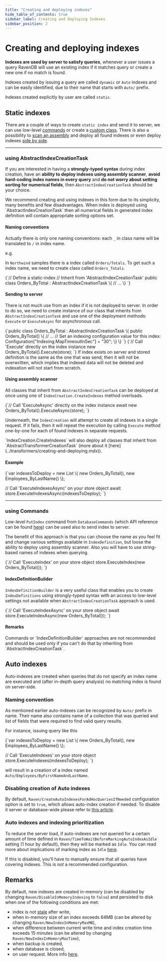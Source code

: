 ```yaml
---
title: "Creating and deploying indexes"
hide_table_of_contents: true
sidebar_label: Creating and Deploying Indexes
sidebar_position: 2
---
```



# Creating and deploying indexes

**Indexes are used by server to satisfy queries**, whenever a user issues a query RavenDB will use an existing index if it matches query or create a new one if no match is found.

<Admonition type="info" title="Remember" id="remember" href="#remember">

Indexes created by issuing a query are called `dynamic` or `Auto` indexes and can be easily identified, due to their name that starts with `Auto/` prefix.

Indexes created explicitly by user are called `static`.

</Admonition>

## **Static indexes**

There are a couple of ways to create `static index` and send it to server, we can use low-level [commands](../indexes/creating-and-deploying.mdx#using-commands) or create a [custom class](../indexes/creating-and-deploying.mdx#using-abstractindexcreationtask). There is also a possibility to [scan an assembly](../indexes/creating-and-deploying.mdx#using-assembly-scanner) and deploy all found indexes or even deploy indexes [side by side](../indexes/side-by-side-indexes.mdx).

---

### using AbstractIndexCreationTask

If you are interested in having a **strongly-typed syntax** during index creation, have an **ability to deploy indexes using assembly scanner**, **avoid hard-coding index names in every query** and **do not worry about setting sorting for numerical fields**, then `AbstractIndexCreationTask` should be your choice. 

<Admonition type="note" title="Note">
We recommend creating and using indexes in this form due to its simplicity, many benefits and few disadvantages.
</Admonition>

<Admonition type="note" title="Note">
When index is deployed using `AbstractIndexCreationTask` then all numerical fields in generated index definition will contain appropriate sorting options set.
</Admonition>

#### Naming conventions

Actually there is only one naming conventions: each `_` in class name will be translated to `/` in index name.

e.g.

In `Northwind` samples there is a index called `Orders/Totals`. To get such a index name, we need to create class called `Orders_Totals`.

<TabItem value="indexes_1" label="indexes_1">
<CodeBlock language="csharp">
{`// Define a static-index
// Inherit from 'AbstractIndexCreationTask'
public class Orders_ByTotal : AbstractIndexCreationTask<Order>
\{
    // ...
\}
`}
</CodeBlock>
</TabItem>

#### Sending to server

There is not much use from an index if it is not deployed to server. In order to do so, we need to create instance of our class that inherits from `AbstractIndexCreationTask` and use one of the deployment methods: `Execute` or `ExecuteAsync` for asynchronous call.

<TabItem value="indexes_2" label="indexes_2">
<CodeBlock language="csharp">
{`public class Orders_ByTotal : AbstractIndexCreationTask<Order>
\{
    public Orders_ByTotal()
    \{
        // ...
        // Set an indexing configuration value for this index:
        Configuration["Indexing.MapTimeoutInSec"] = "30";
    \}
\}
`}
</CodeBlock>
</TabItem>

<TabItem value="indexes_3" label="indexes_3">
<CodeBlock language="csharp">
{`// Call 'Execute' directly on the index instance
new Orders_ByTotal().Execute(store);
`}
</CodeBlock>
</TabItem>

<Admonition type="note" title="Note">
If index exists on server and stored definition is the same as the one that was send, then it will not be overwritten, which implies that indexed data will not be deleted and indexation will not start from scratch.
</Admonition>

#### Using assembly scanner

All classes that inherit from `AbstractIndexCreationTask` can be deployed at once using one of `IndexCreation.CreateIndexes` method overloads.

<TabItem value="indexes_4" label="indexes_4">
<CodeBlock language="csharp">
{`// Call 'ExecuteAsync' directly on the index instance
await new Orders_ByTotal().ExecuteAsync(store);
`}
</CodeBlock>
</TabItem>

Underneath, the `IndexCreation` will attempt to create all indexes in a single request. If it fails, then it will repeat the execution by calling 
 `Execute` method one-by-one for each of found indexes in separate requests.

<Admonition type="warning" title="Warning">
`IndexCreation.CreateIndexes` will also deploy all classes that inherit from `AbstractTransformerCreationTask` (more about it [here](../transformers/creating-and-deploying.mdx)).
</Admonition>

#### Example

<TabItem value="indexes_8" label="indexes_8">
<CodeBlock language="csharp">
{`var indexesToDeploy = new List<AbstractIndexCreationTask>
\{
    new Orders_ByTotal(),
    new Employees_ByLastName()
\};

// Call 'ExecuteIndexesAsync' on your store object
await store.ExecuteIndexesAsync(indexesToDeploy);
`}
</CodeBlock>
</TabItem>

---

### using Commands

Low-level `PutIndex` command from `DatabaseCommands` (which API reference can be found [here](../client-api/commands/indexes/put.mdx)) can be used also to send index to server.

The benefit of this approach is that you can choose the name as you feel fit and change various settings available in `IndexDefinition`, but loose the ability to deploy using assembly scanner. Also you will have to use string-based names of indexes when querying.

<TabItem value="indexes_5" label="indexes_5">
<CodeBlock language="csharp">
{`// Call 'ExecuteIndex' on your store object
store.ExecuteIndex(new Orders_ByTotal());
`}
</CodeBlock>
</TabItem>

#### IndexDefinitionBuilder

`IndexDefinitionBuilder` is a very useful class that enables you to create `IndexDefinitions` using strongly-typed syntax with an access to low-level settings not available when `AbstractIndexCreationTask` approach is used.

<TabItem value="indexes_6" label="indexes_6">
<CodeBlock language="csharp">
{`// Call 'ExecuteIndexAsync' on your store object
await store.ExecuteIndexAsync(new Orders_ByTotal());
`}
</CodeBlock>
</TabItem>

#### Remarks

<Admonition type="info" title="Info">
Commands or `IndexDefinitionBuilder` approaches are not recommended and should be used only if you can't do that by inheriting from `AbstractIndexCreationTask`.
</Admonition>



## **Auto indexes**

Auto-indexes are created when queries that do not specify an index name are executed and (after in-depth query analysis) no matching index is found on server-side.

### Naming convention

As mentioned earlier auto-indexes can be recognized by `Auto/` prefix in name. Their name also contains name of a collection that was queried and list of fields that were required to find valid query results.

For instance, issuing query like this

<TabItem value="indexes_7" label="indexes_7">
<CodeBlock language="csharp">
{`var indexesToDeploy = new List<AbstractIndexCreationTask>
\{
    new Orders_ByTotal(),
    new Employees_ByLastName()
\};

// Call 'ExecuteIndexes' on your store object
store.ExecuteIndexes(indexesToDeploy);
`}
</CodeBlock>
</TabItem>

will result in a creation of a index named `Auto/Employees/ByFirstNameAndLastName`.

### Disabling creation of Auto indexes

By default, `Raven/CreateAutoIndexesForAdHocQueriesIfNeeded` configuration option is set to `true`, which allows auto-index creation if needed. To disable it server or database-wide please refer to [this article](../server/configuration/configuration-options.mdx).

### Auto indexes and indexing prioritization

To reduce the server load, if auto-indexes are not queried for a certain amount of time defined in `Raven/TimeToWaitBeforeMarkingAutoIndexAsIdle` setting (1 hour by default), then they will be marked as `Idle`. You can read more about implications of marking index as `Idle` [here](../server/administration/index-administration.mdx#index-prioritization).

If this is disabled, you'll have to manually ensure that all queries have covering indexes. This is _not_ a recommended configuration.



## Remarks

<Admonition type="note" title="In-memory indexes" id="in-memory-indexes" href="#in-memory-indexes">

By default, new indexes are created in-memory (can be disabled by changing `Raven/DisableInMemoryIndexing` to `false`) and persisted to disk when one of the following conditions are met:

- index is not [stale](../indexes/stale-indexes.mdx) after write,
- when in-memory size of an index exceeds 64MB (can be altered by changing `Raven/NewIndexInMemoryMaxMB`),
- when difference between current write time and index creation time exceeds 15 minutes (can be altered by changing `Raven/NewIndexInMemoryMaxTime`),
- when backup is created,
- when database is closed,
- on user request. More info [here](../server/administration/index-administration.mdx#persistence-of-an-auto-index).

</Admonition>

